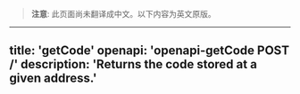 <!-- AUTO-GENERATED-CONTENT:START (ENGLISH-COPY) -->
> **注意**: 此页面尚未翻译成中文。以下内容为英文原版。

---
title: 'getCode'
openapi: 'openapi-getCode POST /'
description: 'Returns the code stored at a given address.'
---